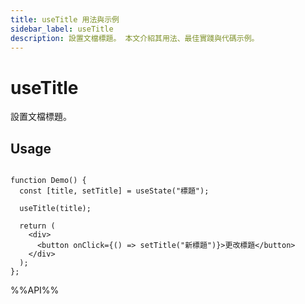 ```yaml
---
title: useTitle 用法與示例
sidebar_label: useTitle
description: 設置文檔標題。 本文介紹其用法、最佳實踐與代碼示例。
---
```

# useTitle

設置文檔標題。

## Usage

```tsx live

function Demo() {
  const [title, setTitle] = useState("標題");

  useTitle(title);

  return (
    <div>
      <button onClick={() => setTitle("新標題")}>更改標題</button>
    </div>
  );
};

```

%%API%%